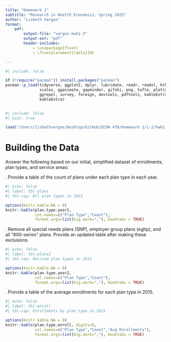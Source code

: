 ```yaml
---
title: "Homework 1"
subtitle: "Research in Health Economics, Spring 2025"
author: "Lisbeth Vargas"
format:
    pdf: 
        output-file: "vargas-hwk1-2"
        output-ext: "pdf"
        header-includes: 
            - \usepackage{float}
            - \floatplacement{table}{H}

---
```


```r
#| include: false

if (!require("pacman")) install.packages("pacman")
pacman::p_load(tidyverse, ggplot2, dplyr, lubridate, readr, readxl, hrbrthemes, fixest,
               scales, gganimate, gapminder, gifski, png, tufte, plotly, OECD,
               ggrepel, survey, foreign, devtools, pdftools, kableExtra, modelsummary,
               kableExtra)
               
```

```r
#| include: false
#| eval: true

load("/Users/lisbethvargas/Desktop/GitHub/ECON 470/Homework 1/1-2/hwk1_workspace.Rdata")
```
\newpage
# Building the Data
Answer the following based on our initial, simplified dataset of enrollments, plan types, and service areas:

\noindent 1. Provide a table of the count of plans under each plan type in each year.<br>

```r
#| echo: false
#| label: tbl-plans
#| tbl-cap: All plan types in 2015

options(knitr.kable.NA = 0)
knitr::kable(plan.type.year1, 
             col.names=c("Plan Type","Count"),
             format.args=list(big.mark=","), booktabs = TRUE)
```

\newpage
\noindent 2. Remove all special needs plans (SNP), employer group plans (eghp), and all "800-series" plans. Provide an updated table after making these exclusions.

```r
#| echo: false
#| label: tbl-plans2
#| tbl-cap: Revised plan types in 2015

options(knitr.kable.NA = 0)
knitr::kable(plan.type.year2, 
             col.names=c("Plan Type","Count"),
             format.args=list(big.mark=","), booktabs = TRUE)
``` 

\newpage
\noindent 3. Provide a table of the average enrollments for each plan type in 2015.

```r
#| echo: false
#| label: tbl-enroll
#| tbl-cap: Enrollments by plan type in 2015

options(knitr.kable.NA = 0)
knitr::kable(plan.type.enroll, digits=0,
             col.names=c("Plan Type","Count","Avg Enrollments"),
             format.args=list(big.mark=","), booktabs = TRUE)
``` 